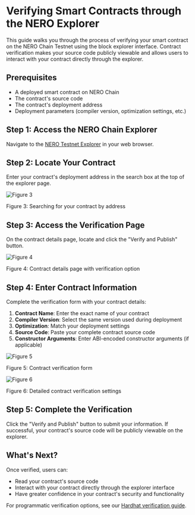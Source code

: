
# Verifying Smart Contracts through the NERO Explorer

This guide walks you through the process of verifying your smart contract on the NERO Chain Testnet using the block explorer interface. Contract verification makes your source code publicly viewable and allows users to interact with your contract directly through the explorer.

## Prerequisites

- A deployed smart contract on NERO Chain
- The contract's source code
- The contract's deployment address
- Deployment parameters (compiler version, optimization settings, etc.)

## Step 1: Access the NERO Chain Explorer

Navigate to the [NERO Testnet Explorer](https://testnet.neroscan.io/) in your web browser.

## Step 2: Locate Your Contract

Enter your contract's deployment address in the search box at the top of the explorer page.

<div style={{ height: "2rem" }} />
<div style={{ textAlign: "center" }}>
  <img src="/assets/building/figure3.png" alt="Figure 3" />
  <p style={{ fontStyle: "italic" }}>Figure 3: Searching for your contract by address</p>
</div>

## Step 3: Access the Verification Page

On the contract details page, locate and click the "Verify and Publish" button.

<div style={{ height: "2rem" }} />
<div style={{ textAlign: "center" }}>
  <img src="/assets/building/figure4.png" alt="Figure 4" />
  <p style={{ fontStyle: "italic" }}>Figure 4: Contract details page with verification option</p>
</div>

## Step 4: Enter Contract Information

Complete the verification form with your contract details:

1. **Contract Name**: Enter the exact name of your contract
2. **Compiler Version**: Select the same version used during deployment
3. **Optimization**: Match your deployment settings
4. **Source Code**: Paste your complete contract source code
5. **Constructor Arguments**: Enter ABI-encoded constructor arguments (if applicable)

<div style={{ height: "2rem" }} />
<div style={{ textAlign: "center" }}>
  <img src="/assets/building/figure5.png" alt="Figure 5" />
  <p style={{ fontStyle: "italic" }}>Figure 5: Contract verification form</p>
</div>

<div style={{ height: "2rem" }} />
<div style={{ textAlign: "center" }}>
  <img src="/assets/building/figure6.png" alt="Figure 6" />
  <p style={{ fontStyle: "italic" }}>Figure 6: Detailed contract verification settings</p>
</div>

## Step 5: Complete the Verification

Click the "Verify and Publish" button to submit your information. If successful, your contract's source code will be publicly viewable on the explorer.

## What's Next?

Once verified, users can:
- Read your contract's source code
- Interact with your contract directly through the explorer interface
- Have greater confidence in your contract's security and functionality

For programmatic verification options, see our [Hardhat verification guide](/en/tutorials/first-contract/using-hardhat).

<PageFeedback path="/en/tutorials/first-contract/verifyExplorer" />